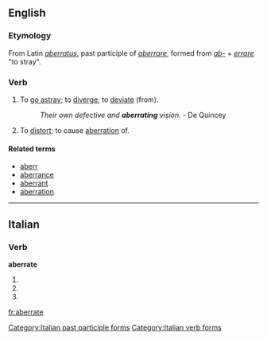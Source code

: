 ==English==

===Etymology===
From Latin ''[[aberratus]]'', past participle of ''[[aberrare]]'', formed from ''[[ab-]]'' + ''[[errare]]'' "to stray".

===Verb===
{{en-verb|aberrat|ing}}

# {{intransitive}} To [[go astray]]; to [[diverge]]; to [[deviate]] (from).
#: ''Their own defective and '''aberrating''' vision.'' - De Quincey
# {{transitive}} To [[distort]]; to cause [[aberration]] of.

====Related terms====
* [[aberr]]
* [[aberrance]]
* [[aberrant]]
* [[aberration]]

----

==Italian==

===Verb===
'''aberrate'''

# {{form of|[[second-person|Second-person]] [[plural]] [[present tense]]|[[aberrare#Italian|aberrare]]|lang=Italian}}
# {{form of|Second-person plural [[imperative]]|aberrare#Italian|aberrare|lang=Italian}}
# {{form of|[[feminine|Feminine]] plural|[[aberrato]]}}

[[Category:Italian past participle forms]]
[[Category:Italian verb forms]]

[[fr:aberrate]]